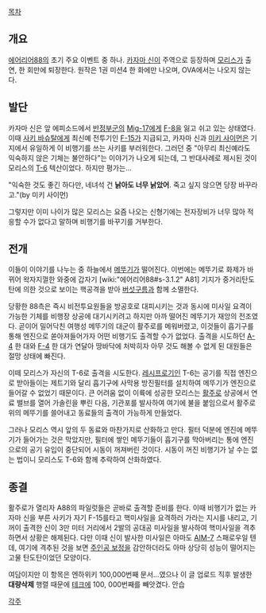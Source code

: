 [[목차]]

== 개요 ==
[[에어리어88]]의 초기 주요 이벤트 중 하나. [[카자마 신]]이 주역으로 등장하며 [[모리스]]가 출연, 한 회만에 퇴장한다. 원작은 1권 미션4 한 화에만 나오며, OVA에서는 나오지 않는다.

== 발단 ==
카자마 신은 앞 에피소드에서 [[반정부군]]의 [[Mig-17]]에게 [[F-8]]을 잃고 쉬고 있는 상태였다. 이때 [[사키 바슈탈]]에게 최신예 전투기인 [[F-15]]가 지급되고, 카자마 신과 [[미키 사이먼]]은 기지에서 유일하게 이 비행기를 쓰는 사키를 부러워한다. 그러던 중 "아무리 최신예라도 익숙하지 않은 기체는 불안하다"는 이야기가 나오게 되는데, 그 반대사례로 제시된 것이 모리스의 [[T-6]] 텍산이었다. 하지만 평가는...

"익숙한 것도 좋긴 하다만, 네녀석 건 '''낡아도 너무 낡았어'''. 죽고 싶지 않으면 당장 바꾸라고."(by 미키 사이먼)

그렇지만 이미 나이가 많은 모리스는 요즘 나오는 신형기에는 전자장비가 너무 많아 적응할 수가 없다고 말하며 비행기를 바꾸기를 거부한다. 

== 전개 ==
이들이 이야기를 나누는 중 하늘에서 [[메뚜기]]가 떨어진다. 이번에는 메뚜기로 화제가 바뀌어 왁자지껄한 와중에 갑자기 [wiki:"에어리어88#s-3.1.2" A81] 기지가 중거리탄도탄에 의한 것으로 보이는 핵공격을 받아 [[버섯구름]]과 함께 소멸한다.

당황한 88측은 즉시 비전투요원들을 방공호로 대피시키는 것과 동시에 미사일 요격이 가능한 기체를 비행장 상공에 대기시키려고 하지만 아까 떨어진 메뚜기가 재앙의 전조였다. 곧이어 밀어닥친 여행성 메뚜기의 대군이 활주로를 메워버렸고, 이것들이 흡기구를 통해 엔진으로 쏟아져들어가자 어떤 비행기도 출격할 수가 없었다. 출격을 시도하던 [[A-4]] 한 대와 [[F-4]] 한 대가 연달아 땅바닥에 처박히자 아무 것도 해볼 수 없게 된 대원들은 절망 상태에 빠진다.

이떼 모리스가 자신의 T-6로 출격을 시도한다. [[레시프로]]기인 T-6는 공기를 직접 엔진으로 받아들이는 제트기와 달리 흡기구에 사막용 방진필터를 설치하여 메뚜기가 엔진으로 들어갈 수 없었기 때문이다. 큰 어려움 없이 이륙에 성공한 모리스는 [[활주로]] 상공에서 연료 밸브를 열어 가솔린을 뿌린 다음, 기관포를 발사하여 여기에 불을 붙임으로서 활주로 위의 메뚜기를 쓸어내고 동료들의 출격이 가능하게 만들었다. 

그러나 모리스 역시 앞의 두 동료와 마찬가지로 산화하고 만다. 필터 덕분에 엔진에 메뚜기가 들어가는 것은 막았지만, 필터에 쌓인 메뚜기들이 흡기구를 막아버리는 통에 엔진으로의 공기 유입이 중단되어 시동이 꺼져버린 것이다. 시동이 꺼진 비행기가 날 수는 없는 법이니 모리스도 T-6와 함께 추락하여 산화하였다.

== 종결 ==
활주로가 열리자 A88의 파일럿들은 곧바로 출격할 준비를 한다. 이때 비행기가 없는 카자마 신을 부른 사키가 자기 F-15를타고 핵미사일을 요격하러 가라는 지시를 내리고, 기꺼이 출격한 신이 3만 미터 거리에서 2발의 공대공 미사일을 발사하여 핵미사일을 격추하면서 상황은 해제된다.
다만 이때 신이 발사한 미사일은 아마도 [[AIM-7]] 스패로우일 텐데, 여기에 격추된 것을 보면 [[주인공 보정]]을 감안하더라도 아마 상당히 성능이 떨어지는 고물 탄도탄이었던 모양이다. 

여담이지만 이 항목은 엔하위키 100,000번째 문서…였으나 이 글 업로드 직후 발생한 '''대량삭제''' 행렬 때문에 [[테크]]에 100, 000번째를 빼앗겼다. 안습 

[[각주]]
